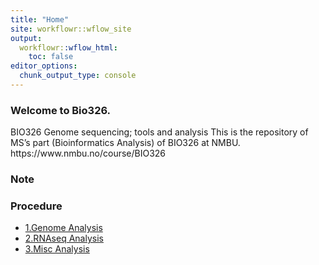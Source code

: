```yaml
---
title: "Home"
site: workflowr::wflow_site
output:
  workflowr::wflow_html:
    toc: false
editor_options:
  chunk_output_type: console
---
```


### Welcome to Bio326.
BIO326 Genome sequencing; tools and analysis
This is the repository of MS's part (Bioinformatics Analysis) of BIO326 at NMBU. https://www.nmbu.no/course/BIO326


### **Note**


### **Procedure**
* [1.Genome Analysis](Bio326.genome.html)
* [2.RNAseq Analysis](Bio326.RNAseq.html)
* [3.Misc Analysis](Bio326.misc.html)
